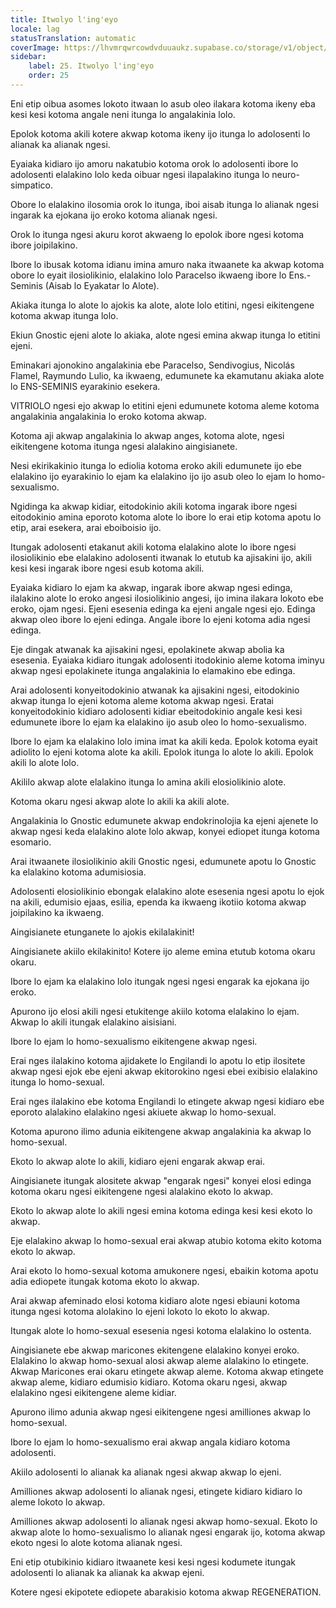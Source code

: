 ```yaml
---
title: Itwolyo l'ing'eyo
locale: lag
statusTranslation: automatic
coverImage: https://lhvmrqwrcowdvduuaukz.supabase.co/storage/v1/object/public/strapi-uploads/small_cover-educacion-fundamental.webp-2d51a7828a2b1309555be27f7e2a61a0.webp
sidebar:
    label: 25. Itwolyo l'ing'eyo
    order: 25
---
```

Eni etip oibua asomes lokoto itwaan lo asub oleo ilakara kotoma ikeny eba kesi kesi kotoma angale neni itunga lo angalakinia lolo.

Epolok kotoma akili kotere akwap kotoma ikeny ijo itunga lo adolosenti lo alianak ka alianak ngesi.

Eyaiaka kidiaro ijo amoru nakatubio kotoma orok lo adolosenti ibore lo adolosenti elalakino lolo keda oibuar ngesi ilapalakino itunga lo neuro-simpatico.

Obore lo elalakino ilosomia orok lo itunga, iboi aisab itunga lo alianak ngesi ingarak ka ejokana ijo eroko kotoma alianak ngesi.

Orok lo itunga ngesi akuru korot akwaeng lo epolok ibore ngesi kotoma ibore joipilakino.

Ibore lo ibusak kotoma idianu imina amuro naka itwaanete ka akwap kotoma obore lo eyait ilosiolikinio, elalakino lolo Paracelso ikwaeng ibore lo Ens.-Seminis (Aisab lo Eyakatar lo Alote).

Akiaka itunga lo alote lo ajokis ka alote, alote lolo etitini, ngesi eikitengene kotoma akwap itunga lolo.

Ekiun Gnostic ejeni alote lo akiaka, alote ngesi emina akwap itunga lo etitini ejeni.

Eminakari ajonokino angalakinia ebe Paracelso, Sendivogius, Nicolás Flamel, Raymundo Lulio, ka ikwaeng, edumunete ka ekamutanu akiaka alote lo ENS-SEMINIS eyarakinio esekera.

VITRIOLO ngesi ejo akwap lo etitini ejeni edumunete kotoma aleme kotoma angalakinia angalakinia lo eroko kotoma akwap.

Kotoma aji akwap angalakinia lo akwap anges, kotoma alote, ngesi eikitengene kotoma itunga ngesi alalakino aingisianete.

Nesi ekirikakinio itunga lo ediolia kotoma eroko akili edumunete ijo ebe elalakino ijo eyarakinio lo ejam ka elalakino ijo ijo asub oleo lo ejam lo homo-sexualismo.

Ngidinga ka akwap kidiar, eitodokinio akili kotoma ingarak ibore ngesi eitodokinio amina eporoto kotoma alote lo ibore lo erai etip kotoma apotu lo etip, arai esekera, arai eboiboisio ijo.

Itungak adolosenti etakanut akili kotoma elalakino alote lo ibore ngesi ilosiolikinio ebe elalakino adolosenti itwanak lo etutub ka ajisakini ijo, akili kesi kesi ingarak ibore ngesi esub kotoma akili.

Eyaiaka kidiaro lo ejam ka akwap, ingarak ibore akwap ngesi edinga, ilalakino alote lo eroko angesi ilosiolikinio angesi, ijo imina ilakara lokoto ebe eroko, ojam ngesi. Ejeni esesenia edinga ka ejeni angale ngesi ejo. Edinga akwap oleo ibore lo ejeni edinga. Angale ibore lo ejeni kotoma adia ngesi edinga.

Eje dingak atwanak ka ajisakini ngesi, epolakinete akwap abolia ka esesenia. Eyaiaka kidiaro itungak adolosenti itodokinio aleme kotoma iminyu akwap ngesi epolakinete itunga angalakinia lo elamakino ebe edinga.

Arai adolosenti konyeitodokinio atwanak ka ajisakini ngesi, eitodokinio akwap itunga lo ejeni kotoma aleme kotoma akwap ngesi. Eratai konyeitodokinio kidiaro adolosenti kidiar ebeitodokinio angale kesi kesi edumunete ibore lo ejam ka elalakino ijo asub oleo lo homo-sexualismo.

Ibore lo ejam ka elalakino lolo imina imat ka akili keda. Epolok kotoma eyait adiolito lo ejeni kotoma alote ka akili. Epolok itunga lo alote lo akili. Epolok akili lo alote lolo.

Akililo akwap alote elalakino itunga lo amina akili elosiolikinio alote.

Kotoma okaru ngesi akwap alote lo akili ka akili alote.

Angalakinia lo Gnostic edumunete akwap endokrinolojia ka ejeni ajenete lo akwap ngesi keda elalakino alote lolo akwap, konyei ediopet itunga kotoma esomario.

Arai itwaanete ilosiolikinio akili Gnostic ngesi, edumunete apotu lo Gnostic ka elalakino kotoma adumisiosia.

Adolosenti elosiolikinio ebongak elalakino alote esesenia ngesi apotu lo ejok na akili, edumisio ejaas, esilia, ependa ka ikwaeng ikotiio kotoma akwap joipilakino ka ikwaeng.

Aingisianete etunganete lo ajokis ekilalakinit!

Aingisianete akiilo ekilakinito! Kotere ijo aleme emina etutub kotoma okaru okaru.

Ibore lo ejam ka elalakino lolo itungak ngesi ngesi engarak ka ejokana ijo eroko.

Apurono ijo elosi akili ngesi etukitenge akiilo kotoma elalakino lo ejam. Akwap lo akili itungak elalakino aisisiani.

Ibore lo ejam lo homo-sexualismo eikitengene akwap ngesi.

Erai nges ilalakino kotoma ajidakete lo Engilandi lo apotu lo etip ilositete akwap ngesi ejok ebe ejeni akwap ekitorokino ngesi ebei exibisio elalakino itunga lo homo-sexual.

Erai nges ilalakino ebe kotoma Engilandi lo etingete akwap ngesi kidiaro ebe eporoto alalakino elalakino ngesi akiuete akwap lo homo-sexual.

Kotoma apurono ilimo adunia eikitengene akwap angalakinia ka akwap lo homo-sexual.

Ekoto lo akwap alote lo akili, kidiaro ejeni engarak akwap erai.

Aingisianete itungak alositete akwap "engarak ngesi" konyei elosi edinga kotoma okaru ngesi eikitengene ngesi alalakino ekoto lo akwap.

Ekoto lo akwap alote lo akili ngesi emina kotoma edinga kesi kesi ekoto lo akwap.

Eje elalakino akwap lo homo-sexual erai akwap atubio kotoma ekito kotoma ekoto lo akwap.

Arai ekoto lo homo-sexual kotoma amukonere ngesi, ebaikin kotoma apotu adia ediopete itungak kotoma ekoto lo akwap.

Arai akwap afeminado elosi kotoma kidiaro alote ngesi ebiauni kotoma itunga ngesi kotoma alolakino lo ejeni lokoto lo ekoto lo akwap.

Itungak alote lo homo-sexual esesenia ngesi kotoma elalakino lo ostenta.

Aingisianete ebe akwap maricones ekitengene elalakino konyei eroko. Elalakino lo akwap homo-sexual alosi akwap aleme alalakino lo etingete. Akwap Maricones erai okaru etingete akwap aleme. Kotoma akwap etingete akwap aleme, kidiaro edumisio kidiaro. Kotoma okaru ngesi, akwap elalakino ngesi eikitengene aleme kidiar.

Apurono ilimo adunia akwap ngesi eikitengene ngesi amilliones akwap lo homo-sexual.

Ibore lo ejam lo homo-sexualismo erai akwap angala kidiaro kotoma adolosenti.

Akiilo adolosenti lo alianak ka alianak ngesi akwap akwap lo ejeni.

Amilliones akwap adolosenti lo alianak ngesi, etingete kidiaro kidiaro lo aleme lokoto lo akwap.

Amilliones akwap adolosenti lo alianak ngesi akwap homo-sexual. Ekoto lo akwap alote lo homo-sexualismo lo alianak ngesi engarak ijo, kotoma akwap ekoto ngesi lo alote kotoma alianak ngesi.

Eni etip otubikinio kidiaro itwaanete kesi kesi ngesi kodumete itungak adolosenti lo alianak ka alianak ka akwap ejeni.

Kotere ngesi ekipotete ediopete abarakisio kotoma akwap REGENERATION.

